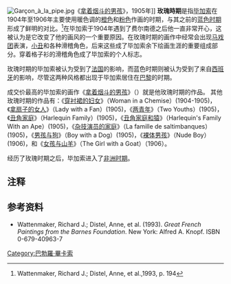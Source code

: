 [[Image:Garçon_à_la_pipe.jpg|thumb]]《[[拿着烟斗的男孩|拿着烟斗的男孩]]》，1905年]]
'''玫瑰時期'''是指[[毕加索|毕加索]]在1904年至1906年主要使用暖色调的[[橙色|橙色]]和[[粉色|粉色]]作画的时期，与其之前的[[毕加索的蓝色时期|蓝色时期]]形成了鲜明的对比。<ref>Wattenmaker, Richard J.; Distel, Anne, et al.,1993, p. 194</ref>在毕加索于1904年遇到了费尔南德之后他一直非常开心，这被认为是它改变了他的画风的一个重要原因。在玫瑰时期的画作中经常会出现[[马戏团|马戏团]]表演，[[小丑|小丑]]和各种滑稽角色，后来这些成了毕加索余下绘画生涯的重要组成部分。穿着格子衫的滑稽角色成了毕加索的个人标志。

玫瑰时期的毕加索被认为受到了[[法国|法国]]的影响，而蓝色时期则被认为受到了来自[[西班牙|西班牙]]的影响，尽管这两种风格都出现于毕加索居住在[[巴黎|巴黎]]的时期。

成交价最高的毕加索的画作《[[拿着烟斗的男孩|拿着烟斗的男孩]]》（{{lang|es|Garçon à la pipe}}）就是他玫瑰时期的作品。
其他玫瑰时期的作品有：《[[穿衬裙的妇女|穿衬裙的妇女]]》（Woman in a Chemise）(1904-1905)，《[[拿扇子的女人|拿扇子的女人]]》（Lady with a Fan）(1905)，《[[两青年|两青年]]》（Two Youths）(1905)，《[[丑角家庭|丑角家庭]]》（Harlequin Family）(1905)，《[[丑角家庭和猿|丑角家庭和猿]]》（Harlequin's Family With an Ape）(1905)，《[[杂技演员的家庭|杂技演员的家庭]]》（La famille de saltimbanques）(1905)，《[[男孩与狗|男孩与狗]]》（Boy with a Dog）(1905)，《[[裸体男孩|裸体男孩]]》（Nude Boy）(1906)，和《[[女孩与山羊|女孩与山羊]]》（The Girl with a Goat）（1906）。
    
经历了玫瑰时期之后，毕加索进入了[[毕加索的非洲时期|非洲时期]]。

==注释==
{{reflist}}

==参考资料==
*Wattenmaker, Richard J.; Distel, Anne, et al. (1993). ''Great French Paintings from the Barnes Foundation''. New York: Alfred A. Knopf. ISBN 0-679-40963-7  
    
{{Pablo Picasso}}

[[Category:巴勃羅·畢卡索|Category:巴勃羅·畢卡索]]